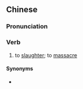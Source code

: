 ==Chinese==
{{zh-forms}}

===Pronunciation===
{{zh-pron
|m=jiǎolù
|cat=v
}}

===Verb===
{{zh-verb}}

# {{lb|zh|archaic}} to [[slaughter]]; to [[massacre]]

====Synonyms====
* {{zh-l|殺戮}}